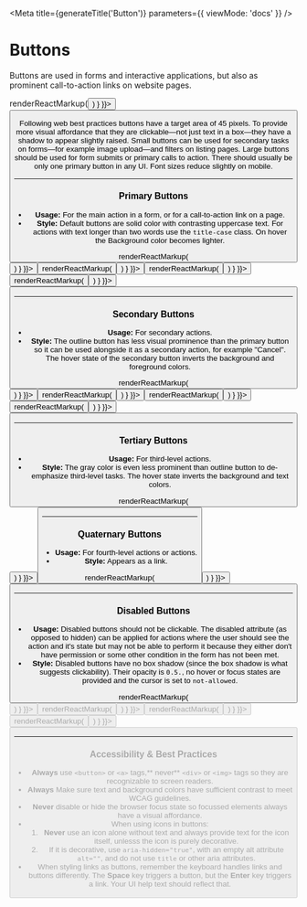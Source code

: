 
<Meta
  title={generateTitle('Button')}
  parameters={{
    viewMode: 'docs'
  }}
/>

# Buttons

Buttons are used in forms and interactive applications, but also as prominent call-to-action links on website pages.

<Canvas withSource="none">
  <Story
		name="button-primary"
    parameters={{ docs: { transformSource: () => renderReactMarkup(<Button usage="" text="Button"/>) } }}>
      <Button usage="" text="Button" />
  </Story>
</Canvas>

Following web best practices buttons have a target area of 45 pixels. To provide more visual affordance that they are clickable—not just text in a box—they have a shadow to appear slightly raised. Small buttons can be used for secondary tasks on forms—for example image upload—and filters on listing pages. Large buttons should be used for form submits or primary calls to action. There should usually be only one primary button in any UI. Font sizes reduce slightly on mobile.

---

### Primary Buttons

- **Usage:** For the main action in a form, or for a call-to-action link on a page.
- **Style:** Default buttons are solid color with contrasting uppercase text. For actions with text longer than two words use the `title-case` class. On hover the Background color becomes lighter.

<Canvas>
  <Story
    name="button-primary-c-primary"
    parameters={{ docs: { transformSource: () => renderReactMarkup(<Button usage="" text="Primary"/>) } }}>
      <Button usage="" text="Primary" />
  </Story>
  <Story
    name="button-primary-c-primary-alt"
    parameters={{ docs: { transformSource: () => renderReactMarkup(<Button usage="" theme="c-primary-alt" text="Primary"/>) } }}>
      <Button usage="" theme="c-primary-alt" text="Primary"/>
  </Story>
  <Story
    name="button-primary-c-highlight"
    parameters={{ docs: { transformSource: () => renderReactMarkup(<Button usage="" theme="c-highlight" text="Primary"/>) } }}>
      <Button usage="" theme="c-highlight" text="Primary"/>
  </Story>
  <Story
    name="button-primary-c-gray"
    parameters={{ docs: { transformSource: () => renderReactMarkup(<Button usage="" theme="c-gray-dark" text="Primary"/>) } }}>
      <Button usage="" theme="c-gray-dark" text="Primary"/>
  </Story>
  <Story story={stories.buttonCSS} />
</Canvas>

---

### Secondary Buttons

- **Usage:** For secondary actions.
- **Style:** The outline button has less visual prominence than the primary button so it can be used alongside it as a secondary action, for example "Cancel". The hover state of the secondary button inverts the background and foreground colors.

<Canvas>
  <Story
    name="button-secondary-c-primary"
    parameters={{ docs: { transformSource: () => renderReactMarkup(<Button usage="secondary" text="Secondary"/>) } }}>
      <Button usage="secondary" text="Secondary" />
  </Story>
  <Story
    name="button-secondary-c-primary-alt"
    parameters={{ docs: { transformSource: () => renderReactMarkup(<Button usage="secondary" theme="c-primary-alt" text="Secondary"/>) } }}>
      <Button usage="secondary" theme="c-primary-alt" text="Secondary"/>
  </Story>
  <Story
    name="button-secondary-c-highlight"
    parameters={{ docs: { transformSource: () => renderReactMarkup(<Button usage="secondary" theme="c-highlight" text="Secondary"/>) } }}>
      <Button usage="secondary" theme="c-highlight" text="Secondary"/>
  </Story>
  <Story
    name="button-secondary-c-gray"
    parameters={{ docs: { transformSource: () => renderReactMarkup(<Button usage="secondary" theme="c-gray-dark" text="Secondary"/>) } }}>
      <Button usage="secondary" theme="c-gray-dark" text="Secondary"/>
  </Story>
  <Story story={stories.buttonCSS2} />
</Canvas>

---

### Tertiary Buttons

- **Usage:** For third-level actions.
- **Style:** The gray color is even less prominent than outline button to de-emphasize third-level tasks. The hover state inverts the background and text colors.

<Canvas>
  <Story
    name="button-tertiary"
    parameters={{ docs: { transformSource: () => renderReactMarkup(<Button usage="tertiary" text="Tertiary"/>) } }}>
      <Button usage="tertiary" text="Tertiary"/>
  </Story>
  <Story story={stories.buttonCSS3} />
</Canvas>

---

### Quaternary Buttons

- **Usage:** For fourth-level actions or actions.
- **Style:** Appears as a link.

<Canvas>
  <Story
    name="button-quaternary"
    parameters={{ docs: { transformSource: () => renderReactMarkup(<Button usage="quaternary" text="Quaternary" />) } }}>
      <Button usage="quaternary" text="Quaternary" />
  </Story>
  <Story story={stories.buttonCSS4} />
</Canvas>

---

### Disabled Buttons

- **Usage:** Disabled buttons should not be clickable. The disabled attribute (as opposed to hidden) can be applied for actions where the user should see the action and it's state but may not be able to perform it because they either don't have permission or some other condition in the form has not been met.
- **Style:** Disabled buttons have no box shadow (since the box shadow is what suggests clickability). Their opacity is `0.5.`, no hover or focus states are provided and the cursor is set to `not-allowed`.


<Canvas>
  <Story
    name="button-primary--disabled"
    parameters={{ docs: { transformSource: () => renderReactMarkup(<Button usage="" text="Disabled" disabled/>) } }}>
      <Button usage="" text="Disabled" disabled/>
  </Story>
  <Story
    name="button-secondary--disabled"
    parameters={{ docs: { transformSource: (src) => renderReactMarkup(<Button usage="secondary" text="Disabled" disabled/>) } }}>
      <Button usage="secondary" text="Disabled" disabled/>
  </Story>
  <Story
    name="button-tertiary--disabled"
    parameters={{ docs: { transformSource: (src) => renderReactMarkup(<Button usage="tertiary" text="Disabled" disabled/>) } }}>
      <Button usage="tertiary" text="Disabled" disabled/>
  </Story>
  <Story
    name="button-quaternary--disabled"
    parameters={{ docs: { transformSource: (src) => renderReactMarkup(<Button usage="quaternary" text="Disabled" disabled/>) } }}>
      <Button usage="quaternary" text="Disabled" disabled/>
  </Story>
  <Story story={stories.buttonCSSDisabled} />
</Canvas>

---

### Accessibility & Best Practices

- **Always** use `<button>` or `<a>` tags,** never** `<div>` or `<img>` tags so they are recognizable to screen readers.
- **Always** Make sure text and background colors have sufficient contrast to meet WCAG guidelines.
- **Never** disable or hide the browser focus state so focussed elements always have a visual affordance.
- When using icons in buttons:
  1. **Never** use an icon alone without text and always provide text for the icon itself, unlesss the icon is purely decorative.
  2. If it is decorative, use `aria-hidden="true"`, with an empty alt attribute `alt=""`, and do not use `title` or other aria attributes.
- When styling links as buttons, remember the keyboard handles links and buttons differently. The **Space** key triggers a button, but the **Enter** key triggers a link. Your UI help text should reflect that.
